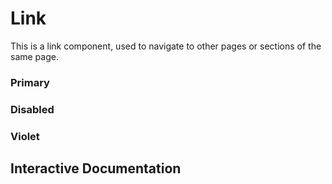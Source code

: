 

<Meta of={Story} />

# Link

This is a link component, used to navigate to other pages or sections of the same page.

### Primary

<Canvas of={Story.Primary} />

### Disabled

<Canvas of={Story.Disabled} />

### Violet

<Canvas of={Story.Violet} />

## Interactive Documentation

<Primary />
<Controls />
